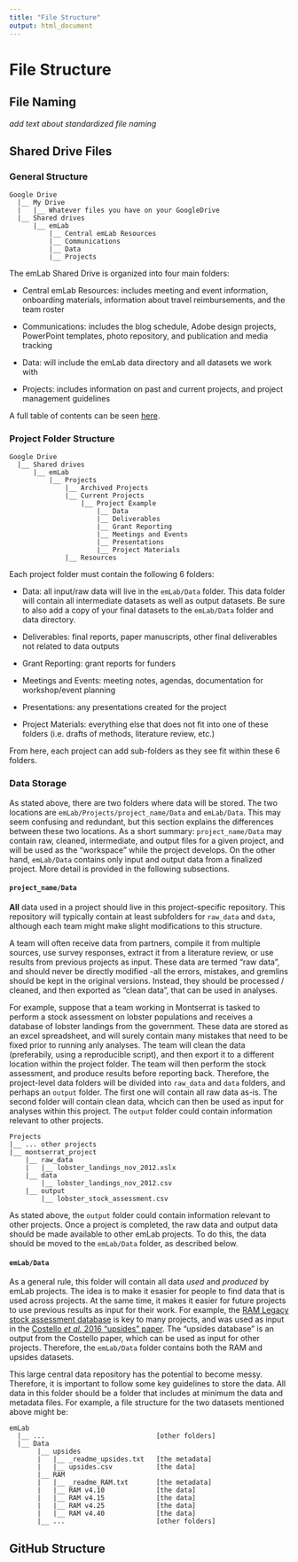 ```yaml
---
title: "File Structure"
output: html_document
---
```


# File Structure

<!--
    Note to self: add intro text
-->

## File Naming
*add text about standardized file naming* 

## Shared Drive Files

### General Structure

```
Google Drive
  |__ My Drive
  |   |__ Whatever files you have on your GoogleDrive
  |__ Shared drives
      |__ emLab
          |__ Central emLab Resources
          |__ Communications
          |__ Data
          |__ Projects
```

The emLab Shared Drive is organized into four main folders:

* Central emLab Resources: includes meeting and event information, onboarding materials, information about travel reimbursements, and the team roster

* Communications: includes the blog schedule, Adobe design projects, PowerPoint templates, photo repository, and publication and media tracking

* Data: will include the emLab data directory and all datasets we work with

* Projects: includes information on past and current projects, and project management guidelines

A full table of contents can be seen [here](https://docs.google.com/document/d/1a26a6N4akF2dSXWfp0fWxGegd0wvrPVUeaA09en2EPE/edit). 

### Project Folder Structure

```
Google Drive
  |__ Shared drives
      |__ emLab
          |__ Projects
              |__ Archived Projects
              |__ Current Projects
                  |__ Project Example
                      |__ Data
                      |__ Deliverables
                      |__ Grant Reporting
                      |__ Meetings and Events
                      |__ Presentations
                      |__ Project Materials
              |__ Resources
```

Each project folder must contain the following 6 folders:

* Data: all input/raw data will live in the `emLab/Data` folder. This data folder will contain all intermediate datasets as well as output datasets. Be sure to also add a copy of your final datasets to the `emLab/Data` folder and data directory.

* Deliverables: final reports, paper manuscripts, other final deliverables not related to data outputs

* Grant Reporting: grant reports for funders 

* Meetings and Events: meeting notes, agendas, documentation for workshop/event planning

* Presentations: any presentations created for the project

* Project Materials: everything else that does not fit into one of these folders (i.e. drafts of methods, literature review, etc.)

From here, each project can add sub-folders as they see fit within these 6 folders.

### Data Storage

As stated above, there are two folders where data will be stored. The two locations are `emLab/Projects/project_name/Data` and `emLab/Data`. This may seem confusing and redundant, but this section explains the differences between these two locations. As a short summary: `project_name/Data` may contain raw, cleaned, intermediate, and output files for a given project, and will be used as the "workspace" while the project develops. On the other hand, `emLab/Data` contains only input and output data from a finalized project. More detail is provided in the following subsections.

#### `project_name/Data`

**All** data used in a project should live in this project-specific repository. This repository will typically contain at least subfolders for `raw_data` and `data`, although each team might make slight modifications to this structure.

A team will often receive data from partners, compile it from multiple sources, use survey responses, extract it from a literature review, or use results from previous projects as input. These data are termed “raw data”, and should never be directly modified -all the errors, mistakes, and gremlins should be kept in the original versions. Instead, they should be processed / cleaned, and then exported as “clean data”, that can be used in analyses.

For example, suppose that a team working in Montserrat is tasked to perform a stock assessment on lobster populations and receives a database of lobster landings from the government. These data are stored as an excel spreadsheet, and will surely contain many mistakes that need to be fixed prior to running anly analyses. The team will clean the data (preferabily, using a reproducible script), and then export it to a different location within the project folder. The team will then perform the stock assessment, and produce results before reporting back. Therefore, the project-level data folders will be divided into `raw_data` and `data` folders, and perhaps an `output` folder. The first one will contain all raw data as-is. The second folder will contain clean data, whcich can then be used as input for analyses within this project. The `output` folder could contain information relevant to other projects.


```
Projects
|__ ... other projects
|__ montserrat_project
    |__ raw_data
    |   |__ lobster_landings_nov_2012.xslx
    |__ data
        |__ lobster_landings_nov_2012.csv
    |__ output
        |__ lobster_stock_assessment.csv
```

As stated above, the `output` folder could contain information relevant to other projects. Once a project is completed, the raw data and output data should be made available to other emLab projects. To do this, the data should be moved to the `emLab/Data` folder, as described below.

#### `emLab/Data`

As a general rule, this folder will contain all data *used* and *produced* by emLab projects. The idea is to make it esasier for people to find data that is used across projects. At the same time, it makes it easier for future projects to use previous results as input for their work. For example, the [RAM Legacy stock assessment database](https://www.ramlegacy.org/) is key to many projects, and was used as input in the [Costello *et al.* 2016 "upsides" paper](https://www.pnas.org/content/113/18/5125). The "upsides database" is an output from the Costello paper, which can be used as input for other projects. Therefore, the `emLab/Data` folder contains both the RAM and upsides datasets.

This large central data repository has the potential to become messy. Therefore, it is important to follow some key guidelines to store the data. All data in this folder should be a folder that includes at minimum the data and metadata files. For example, a file structure for the two datasets mentioned above might be:

```
emLab
  |__ ...                            [other folders]
  |__ Data
       |__ upsides
       |   |__ _readme_upsides.txt   [the metadata]
       |   |__ upsides.csv           [the data]
       |__ RAM
       |   |__ _readme_RAM.txt       [the metadata]
       |   |__ RAM v4.10             [the data]
       |   |__ RAM v4.15             [the data]
       |   |__ RAM v4.25             [the data]
       |   |__ RAM v4.40             [the data]
       |__ ...                       [other folders]
```

## GitHub Structure
